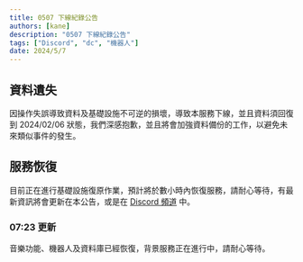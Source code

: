 ```yaml
---
title: 0507 下線紀錄公告
authors: [kane]
description: "0507 下線紀錄公告"
tags: ["Discord", "dc", "機器人"]
date: 2024/5/7
---
```


## 資料遺失

因操作失誤導致資料及基礎設施不可逆的損壞，導致本服務下線，並且資料須回復到 2024/02/06 狀態，我們深感抱歉，並且將會加強資料備份的工作，以避免未來類似事件的發生。

## 服務恢復

目前正在進行基礎設施復原作業，預計將於數小時內恢復服務，請耐心等待，有最新資訊將會更新在本公告，或是在 [Discord 頻道](https://discord.gg/yeecord) 中。

### 07:23 更新

音樂功能、機器人及資料庫已經恢復，背景服務正在進行中，請耐心等待。

<Adsense />
